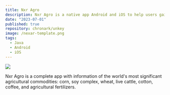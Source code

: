 ```yaml
---
title: Nxr Agro
description: Nxr Agro is a native app Android and iOS to help users gain daily acces to information from market open to close. 
date: "2023-07-01"
published: true
repository: chronark/unkey
image: /nexar-template.png
tags:
  - Java
  - Android
  - iOS
---
```


![](/nxr-page-article.png)

Nxr Agro is a complete app with information of the world's most significant agricultural commodities: corn, soy complex, wheat, live cattle, cotton, coffee, and agricultural fertilizers.
